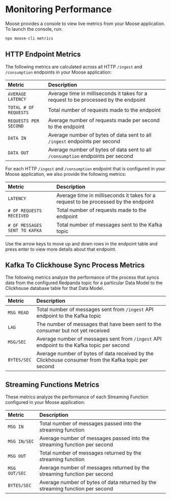 
# Monitoring Performance

Moose provides a console to view live metrics from your Moose application. To launch the console, run:

```bash filename="Terminal" copy
npx moose-cli metrics
```

## HTTP Endpoint Metrics

The following metrics are calculated across all HTTP `/ingest` and `/consumption` endpoints in your Moose application:

| Metric                | Description                                                                         |
| :-------------------- | :---------------------------------------------------------------------------------- |
| `AVERAGE LATENCY`     | Average time in milliseconds it takes for a request to be processed by the endpoint |
| `TOTAL # OF REQUESTS` | Total number of requests made to the endpoint                                       |
| `REQUESTS PER SECOND` | Average number of requests made per second to the endpoint                          |
| `DATA IN`             | Average number of bytes of data sent to all `/ingest` endpoints per second          |
| `DATA OUT`            | Average number of bytes of data sent to all `/consumption` endpoints per second     |

For each HTTP `/ingest` and `/consumption` endpoint that is configured in your Moose application, we also provide the following metrics:

| Metric                        | Description                                                                         |
| :---------------------------- | :---------------------------------------------------------------------------------- |
| `LATENCY`                     | Average time in milliseconds it takes for a request to be processed by the endpoint |
| `# OF REQUESTS RECEIVED`      | Total number of requests made to the endpoint                                       |
| `# OF MESSAGES SENT TO KAFKA` | Total number of messages sent to the Kafka topic                                    |

<Callout type="info" title="Moose Hint">
  Use the arrow keys to move up and down rows in the endpoint table and press
  enter to view more details about that endpoint.
</Callout>

## Kafka To Clickhouse Sync Process Metrics

The following metrics analyze the performance of the process that syncs data from the configured Redpanda topic for a particular Data Model to the Clickhouse database table for that Data Model.

| Metric      | Description                                                                                         |
| :---------- | :-------------------------------------------------------------------------------------------------- |
| `MSG READ`  | Total number of messages sent from `/ingest` API endpoint to the Kafka topic                        |
| `LAG`       | The number of messages that have been sent to the consumer but not yet received                     |
| `MSG/SEC`   | Average number of messages sent from `/ingest` API endpoint to the Kafka topic per second           |
| `BYTES/SEC` | Average number of bytes of data received by the Clickhouse consumer from the Kafka topic per second |

## Streaming Functions Metrics

These metrics analyze the performance of each Streaming Function configured in your Moose application:

| Metric        | Description                                                                   |
| :------------ | :---------------------------------------------------------------------------- |
| `MSG IN`      | Total number of messages passed into the streaming function                   |
| `MSG IN/SEC`  | Average number of messages passed into the streaming function per second      |
| `MSG OUT`     | Total number of messages returned by the streaming function                   |
| `MSG OUT/SEC` | Average number of messages returned by the streaming function per second      |
| `BYTES/SEC`   | Average number of bytes of data returned by the streaming function per second |../../components

